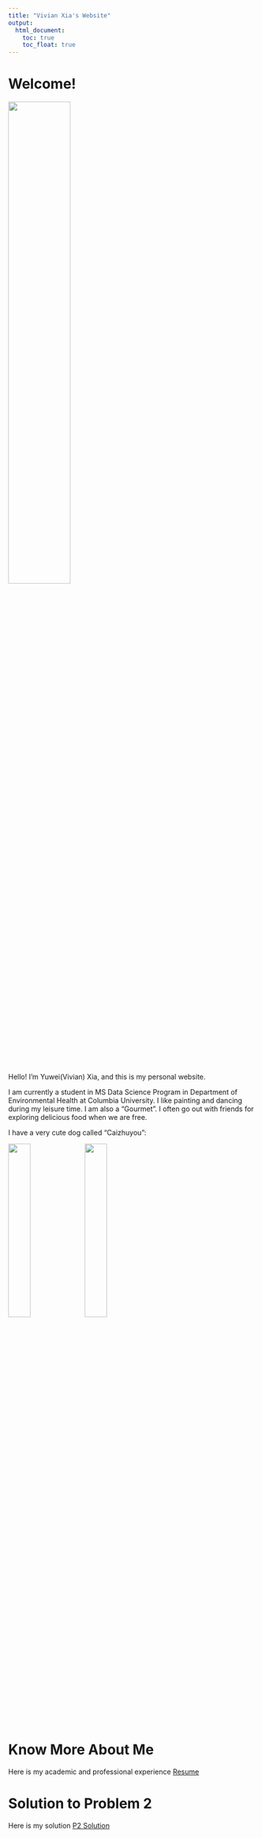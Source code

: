 ```yaml
---
title: "Vivian Xia's Website"
output: 
  html_document:
    toc: true
    toc_float: true
---
```


# Welcome!
<img src="image/My Photo.jpg" style="width:50%">
  
Hello! I’m Yuwei(Vivian) Xia, and this is my personal website. 

I am currently a student in MS Data Science Program in Department of Environmental Health at Columbia University. 
I like painting and dancing during my leisure time. I am also a "Gourmet". I often go out with friends for exploring delicious food when we are free.

I have a very cute dog called "Caizhuyou":

<img src="image/My Dog 1.jpg" style="width:30%">
<img src="image/My Dog 2.jpg" style="width:30%">

# Know More About Me
  Here is my academic and professional experience [Resume](About-me.html)

# Solution to Problem 2
  Here is my solution [P2 Solution](NY-NOAA.html)

